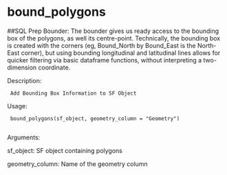 # bound_polygons

##SQL Prep Bounder: The bounder gives us ready access to the bounding
box of the polygons, as well its centre-point. Technically, the
bounding box is created with the corners (eg, Bound_North by Bound_East
is the North-East corner), but using bounding longitudinal and
latitudinal lines allows for quicker filtering via basic dataframe
functions, without interpreting a two-dimension coordinate.

Description:

     Add Bounding Box Information to SF Object

Usage:

     bound_polygons(sf_object, geometry_column = "Geometry")
     
Arguments:

sf_object: SF object containing polygons

geometry_column: Name of the geometry column

